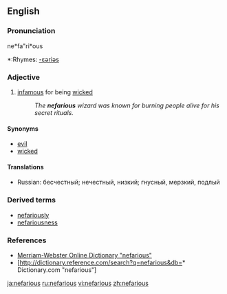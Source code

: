 ==English==
===Pronunciation===
ne*fa"ri*ous
*:Rhymes: [[Rhymes:English:-ɛəriəs|-ɛəriəs]]

===Adjective===
{{en-adj}}
# [[infamous]] for being [[wicked]]
#:''The '''nefarious''' wizard was known for burning people alive for his secret rituals.''

====Synonyms====
*[[evil]]
*[[wicked]]

====Translations====
*Russian: бесчестный; нечестный, низкий; гнусный, мерзкий, подлый

===Derived terms===
* [[nefariously]]
* [[nefariousness]]

===References===
*[http://www.m-w.com/cgi-bin/dictionary?va=nefarious Merriam-Webster Online Dictionary "nefarious"]
*[http://dictionary.reference.com/search?q=nefarious&db=* Dictionary.com "nefarious"]

[[ja:nefarious]]
[[ru:nefarious]]
[[vi:nefarious]]
[[zh:nefarious]]